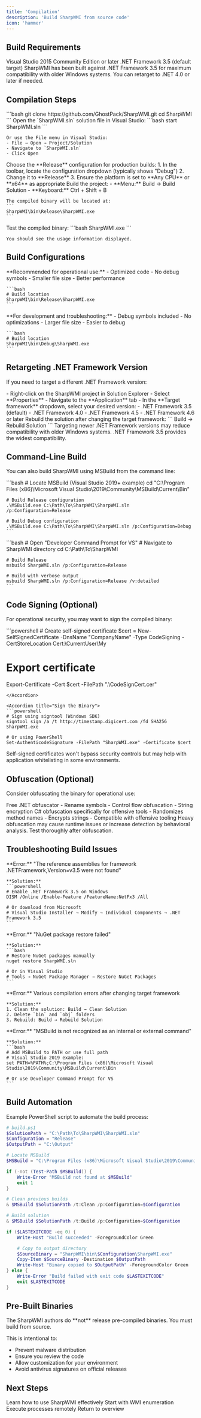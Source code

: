 ```yaml
---
title: 'Compilation'
description: 'Build SharpWMI from source code'
icon: 'hammer'
---
```


## Build Requirements

<CardGroup cols={2}>
  <Card title="Visual Studio" icon="code">
    Visual Studio 2015 Community Edition or later
  </Card>
  <Card title=".NET Framework" icon="microsoft">
    .NET Framework 3.5 (default target)
  </Card>
</CardGroup>

<Note>
  SharpWMI has been built against .NET Framework 3.5 for maximum compatibility with older Windows systems. You can retarget to .NET 4.0 or later if needed.
</Note>

## Compilation Steps

<Steps>
  <Step title="Clone the Repository">
    ```bash
    git clone https://github.com/GhostPack/SharpWMI.git
    cd SharpWMI
    ```
  </Step>

  <Step title="Open in Visual Studio">
    Open the `SharpWMI.sln` solution file in Visual Studio:
    ```bash
    start SharpWMI.sln
    ```

    Or use the File menu in Visual Studio:
    - File → Open → Project/Solution
    - Navigate to `SharpWMI.sln`
    - Click Open
  </Step>

  <Step title="Select Build Configuration">
    Choose the **Release** configuration for production builds:
    1. In the toolbar, locate the configuration dropdown (typically shows "Debug")
    2. Change it to **Release**
    3. Ensure the platform is set to **Any CPU** or **x64** as appropriate
  </Step>

  <Step title="Build the Solution">
    Build the project:
    - **Menu:** Build → Build Solution
    - **Keyboard:** Ctrl + Shift + B

    The compiled binary will be located at:
    ```
    SharpWMI\bin\Release\SharpWMI.exe
    ```
  </Step>

  <Step title="Verify the Build">
    Test the compiled binary:
    ```bash
    SharpWMI.exe
    ```

    You should see the usage information displayed.
  </Step>
</Steps>

## Build Configurations

<Tabs>
  <Tab title="Release Build">
    **Recommended for operational use:**
    - Optimized code
    - No debug symbols
    - Smaller file size
    - Better performance

    ```bash
    # Build location
    SharpWMI\bin\Release\SharpWMI.exe
    ```
  </Tab>

  <Tab title="Debug Build">
    **For development and troubleshooting:**
    - Debug symbols included
    - No optimizations
    - Larger file size
    - Easier to debug

    ```bash
    # Build location
    SharpWMI\bin\Debug\SharpWMI.exe
    ```
  </Tab>
</Tabs>

## Retargeting .NET Framework Version

If you need to target a different .NET Framework version:

<Steps>
  <Step title="Open Project Properties">
    - Right-click on the SharpWMI project in Solution Explorer
    - Select **Properties**
  </Step>

  <Step title="Change Target Framework">
    - Navigate to the **Application** tab
    - In the **Target framework** dropdown, select your desired version:
      - .NET Framework 3.5 (default)
      - .NET Framework 4.0
      - .NET Framework 4.5
      - .NET Framework 4.6 or later
  </Step>

  <Step title="Rebuild">
    Rebuild the solution after changing the target framework:
    ```
    Build → Rebuild Solution
    ```
  </Step>
</Steps>

<Warning>
  Targeting newer .NET Framework versions may reduce compatibility with older Windows systems. .NET Framework 3.5 provides the widest compatibility.
</Warning>

## Command-Line Build

You can also build SharpWMI using MSBuild from the command line:

<Tabs>
  <Tab title="Using MSBuild">
    ```bash
    # Locate MSBuild (Visual Studio 2019+ example)
    cd "C:\Program Files (x86)\Microsoft Visual Studio\2019\Community\MSBuild\Current\Bin"

    # Build Release configuration
    .\MSBuild.exe C:\Path\To\SharpWMI\SharpWMI.sln /p:Configuration=Release

    # Build Debug configuration
    .\MSBuild.exe C:\Path\To\SharpWMI\SharpWMI.sln /p:Configuration=Debug
    ```
  </Tab>

  <Tab title="Using Developer Command Prompt">
    ```bash
    # Open "Developer Command Prompt for VS"
    # Navigate to SharpWMI directory
    cd C:\Path\To\SharpWMI

    # Build Release
    msbuild SharpWMI.sln /p:Configuration=Release

    # Build with verbose output
    msbuild SharpWMI.sln /p:Configuration=Release /v:detailed
    ```
  </Tab>
</Tabs>

## Code Signing (Optional)

For operational security, you may want to sign the compiled binary:

<Accordion title="Generate Self-Signed Certificate">
  ```powershell
  # Create self-signed certificate
  $cert = New-SelfSignedCertificate -DnsName "CompanyName" -Type CodeSigning -CertStoreLocation Cert:\CurrentUser\My

  # Export certificate
  Export-Certificate -Cert $cert -FilePath ".\CodeSignCert.cer"
  ```
</Accordion>

<Accordion title="Sign the Binary">
  ```powershell
  # Sign using signtool (Windows SDK)
  signtool sign /a /t http://timestamp.digicert.com /fd SHA256 SharpWMI.exe

  # Or using PowerShell
  Set-AuthenticodeSignature -FilePath "SharpWMI.exe" -Certificate $cert
  ```
</Accordion>

<Note>
  Self-signed certificates won't bypass security controls but may help with application whitelisting in some environments.
</Note>

## Obfuscation (Optional)

Consider obfuscating the binary for operational use:

<CardGroup cols={2}>
  <Card title="ConfuserEx" icon="shield">
    Free .NET obfuscator
    - Rename symbols
    - Control flow obfuscation
    - String encryption
  </Card>
  <Card title="InvisibilityCloak" icon="user-secret">
    C# obfuscation specifically for offensive tools
    - Randomizes method names
    - Encrypts strings
    - Compatible with offensive tooling
  </Card>
</CardGroup>

<Warning>
  Heavy obfuscation may cause runtime issues or increase detection by behavioral analysis. Test thoroughly after obfuscation.
</Warning>

## Troubleshooting Build Issues

<AccordionGroup>
  <Accordion title="Missing .NET Framework 3.5">
    **Error:** "The reference assemblies for framework .NETFramework,Version=v3.5 were not found"

    **Solution:**
    ```powershell
    # Enable .NET Framework 3.5 on Windows
    DISM /Online /Enable-Feature /FeatureName:NetFx3 /All

    # Or download from Microsoft
    # Visual Studio Installer → Modify → Individual Components → .NET Framework 3.5
    ```
  </Accordion>

  <Accordion title="NuGet Package Restore Failed">
    **Error:** "NuGet package restore failed"

    **Solution:**
    ```bash
    # Restore NuGet packages manually
    nuget restore SharpWMI.sln

    # Or in Visual Studio
    # Tools → NuGet Package Manager → Restore NuGet Packages
    ```
  </Accordion>

  <Accordion title="Build Errors After Retargeting">
    **Error:** Various compilation errors after changing target framework

    **Solution:**
    1. Clean the solution: Build → Clean Solution
    2. Delete `bin` and `obj` folders
    3. Rebuild: Build → Rebuild Solution
  </Accordion>

  <Accordion title="MSBuild Not Found">
    **Error:** "MSBuild is not recognized as an internal or external command"

    **Solution:**
    ```bash
    # Add MSBuild to PATH or use full path
    # Visual Studio 2019 example:
    set PATH=%PATH%;C:\Program Files (x86)\Microsoft Visual Studio\2019\Community\MSBuild\Current\Bin

    # Or use Developer Command Prompt for VS
    ```
  </Accordion>
</AccordionGroup>

## Build Automation

Example PowerShell script to automate the build process:

```powershell
# build.ps1
$SolutionPath = "C:\Path\To\SharpWMI\SharpWMI.sln"
$Configuration = "Release"
$OutputPath = "C:\Output"

# Locate MSBuild
$MSBuild = "C:\Program Files (x86)\Microsoft Visual Studio\2019\Community\MSBuild\Current\Bin\MSBuild.exe"

if (-not (Test-Path $MSBuild)) {
    Write-Error "MSBuild not found at $MSBuild"
    exit 1
}

# Clean previous builds
& $MSBuild $SolutionPath /t:Clean /p:Configuration=$Configuration

# Build solution
& $MSBuild $SolutionPath /t:Build /p:Configuration=$Configuration

if ($LASTEXITCODE -eq 0) {
    Write-Host "Build succeeded" -ForegroundColor Green

    # Copy to output directory
    $SourceBinary = "SharpWMI\bin\$Configuration\SharpWMI.exe"
    Copy-Item $SourceBinary -Destination $OutputPath
    Write-Host "Binary copied to $OutputPath" -ForegroundColor Green
} else {
    Write-Error "Build failed with exit code $LASTEXITCODE"
    exit $LASTEXITCODE
}
```

## Pre-Built Binaries

<Warning>
  The SharpWMI authors do **not** release pre-compiled binaries. You must build from source.
</Warning>

This is intentional to:
- Prevent malware distribution
- Ensure you review the code
- Allow customization for your environment
- Avoid antivirus signatures on official releases

## Next Steps

<CardGroup cols={2}>
  <Card title="Usage Guide" icon="book" href="/ghostpack-docs/SharpWMI-mdx/usage">
    Learn how to use SharpWMI effectively
  </Card>
  <Card title="WMI Queries" icon="database" href="/ghostpack-docs/SharpWMI-mdx/actions/query">
    Start with WMI enumeration
  </Card>
  <Card title="Remote Execution" icon="terminal" href="/ghostpack-docs/SharpWMI-mdx/actions/exec">
    Execute processes remotely
  </Card>
  <Card title="Overview" icon="home" href="/ghostpack-docs/SharpWMI-mdx/overview">
    Return to overview
  </Card>
</CardGroup>
